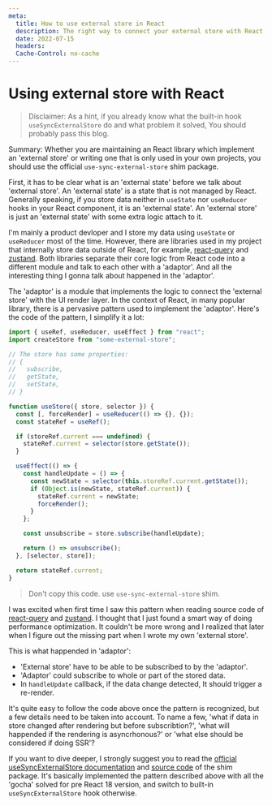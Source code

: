 ```yaml
---
meta:
  title: How to use external store in React
  description: The right way to connect your external store with React.
  date: 2022-07-15
  headers:
  Cache-Control: no-cache
---
```


# Using external store with React

> Disclaimer: As a hint, if you already know what the built-in hook `useSyncExternalStore` do and what problem it solved, You should probably pass this blog.

Summary: Whether you are maintaining an React library which implement an 'external store'
or writing one that is only used in your own projects, you should use the
official `use-sync-external-store` shim package.

First, it has to be clear what is an 'external state' before we talk about 'external store'. An 'external state' is a state that is not managed by React.
Generally speaking, if you store data neither in `useState` nor `useReducer` hooks in your React component, it is an 'external state'. An 'external store'
is just an 'external state' with some extra logic attach to it.

I'm mainly a product devloper and I store my data using `useState` or `useReducer` most of the time. However, there are libraries used in my project that internally store data outside of React,
for example, [react-query](https://tanstack.com/query/v4) and [zustand](https://github.com/pmndrs/zustand). Both libraries separate their core logic from React code into a different module and talk to each other with a 'adaptor'.
And all the interesting thing I gonna talk about happened in the 'adaptor'.

The 'adaptor' is a module that implements the logic to connect the 'external store' with the UI render layer. In the context of React, in many popular library, there is a pervasive pattern used to implement the 'adaptor'.
Here's the code of the pattern, I simplify it a lot:

```javascript
import { useRef, useReducer, useEffect } from "react";
import createStore from "some-external-store";

// The store has some properties:
// {
//   subscribe,
//   getState,
//   setState,
// }

function useStore({ store, selector }) {
  const [, forceRender] = useReducer(() => {}, {});
  const stateRef = useRef();

  if (storeRef.current === undefined) {
    stateRef.current = selector(store.getState());
  }

  useEffect(() => {
    const handleUpdate = () => {
      const newState = selector(this.storeRef.current.getState());
      if (Object.is(newState, stateRef.current)) {
        stateRef.current = newState;
        forceRender();
      }
    };

    const unsubscribe = store.subscribe(handleUpdate);

    return () => unsubscribe();
  }, [selector, store]);

  return stateRef.current;
}
```

> Don't copy this code. use `use-sync-external-store` shim.

I was excited when first time I saw this pattern when reading source code of [react-query](https://tanstack.com/query/v4) and [zustand](https://github.com/pmndrs/zustand). I thought that I just found a smart way of doing
performance optimization. It couldn't be more wrong and I realized that later when I figure out the missing part when I wrote my own 'external store'.

This is what happended in 'adaptor':

- 'External store' have to be able to be subscribed to by the 'adaptor'.
- 'Adaptor' could subscribe to whole or part of the stored data.
- In `handleUpdate` callback, if the data change detected, It should trigger a re-render.

It's quite easy to follow the code above once the pattern is recognized,
but a few details need to be taken into account. To name a few,
'what if data in store changed after rendering but before subscribtion?', 'what will happended if the rendering is asyncrhonous?' or 'what else should be considered if doing SSR'?

If you want to dive deeper, I strongly suggest you to read the [official useSyncExternalStore documentation](https://reactjs.org/docs/hooks-reference.html#usesyncexternalstore)
and [source code](https://github.com/facebook/react/blob/2c7dea73659da283fa433f5fd657a5a29797fd67/packages/use-sync-external-store/src/useSyncExternalStoreShim.js) of the shim package.
It's basically implemented the pattern described above with all the 'gocha' solved for pre React 18 version, and switch to built-in `useSyncExternalStore` hook otherwise.
